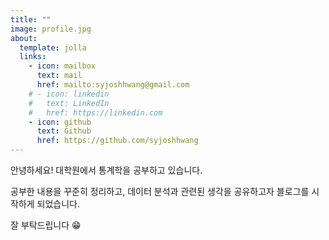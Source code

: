 ```yaml
---
title: ""
image: profile.jpg
about:
  template: jolla
  links:
    - icon: mailbox
      text: mail
      href: mailto:syjoshhwang@gmail.com
    # - icon: linkedin
    #   text: LinkedIn
    #   href: https://linkedin.com
    - icon: github
      text: Github
      href: https://github.com/syjoshhwang
---
```


안녕하세요! 대학원에서 통계학을 공부하고 있습니다.

공부한 내용을 꾸준히 정리하고, 데이터 분석과 관련된 생각을 공유하고자 블로그를 시작하게 되었습니다.

잘 부탁드립니다 😁
